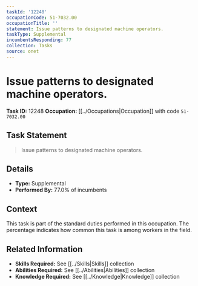 ```yaml
---
taskId: '12248'
occupationCode: 51-7032.00
occupationTitle: ''
statement: Issue patterns to designated machine operators.
taskType: Supplemental
incumbentsResponding: 77
collection: Tasks
source: onet
---
```

# Issue patterns to designated machine operators.

**Task ID:** 12248
**Occupation:** [[../Occupations|Occupation]] with code `51-7032.00`

## Task Statement

> Issue patterns to designated machine operators.

## Details

- **Type:** Supplemental
- **Performed By:** 77.0% of incumbents

## Context

This task is part of the standard duties performed in this occupation. The percentage indicates how common this task is among workers in the field.

## Related Information

- **Skills Required:** See [[../Skills|Skills]] collection
- **Abilities Required:** See [[../Abilities|Abilities]] collection
- **Knowledge Required:** See [[../Knowledge|Knowledge]] collection
